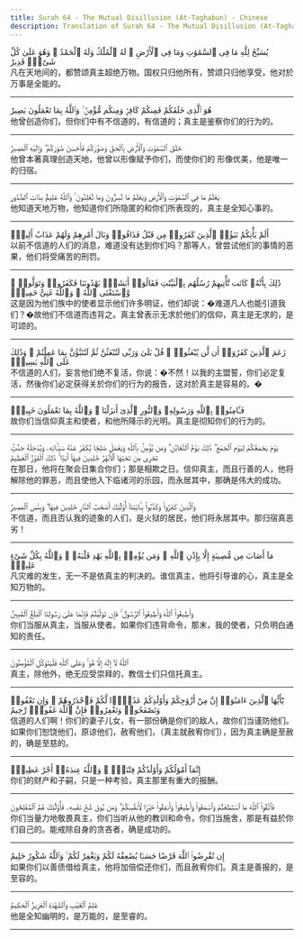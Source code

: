 ```yaml
---
title: Surah 64 - The Mutual Disillusion (At-Taghabun) - Chinese
description: Translation of Surah 64 - The Mutual Disillusion (At-Taghabun) in Chinese
---
```





<Aside type="quran" title="1">
يُسَبِّحُ لِلَّهِ مَا فِى ٱلسَّمَٰوَٰتِ وَمَا فِى ٱلْأَرْضِ ۖ لَهُ ٱلْمُلْكُ وَلَهُ ٱلْحَمْدُ ۖ وَهُوَ عَلَىٰ كُلِّ شَىْءٍۢ قَدِيرٌ
</Aside>

<Aside type="reference" title="1">
凡在天地间的，都赞颂真主超绝万物。国权只归他所有，赞颂只归他享受，他对於万事是全能的。
</Aside>

---

<Aside type="quran" title="2">
هُوَ ٱلَّذِى خَلَقَكُمْ فَمِنكُمْ كَافِرٌۭ وَمِنكُم مُّؤْمِنٌۭ ۚ وَٱللَّهُ بِمَا تَعْمَلُونَ بَصِيرٌ
</Aside>

<Aside type="reference" title="2">
他曾创造你们，但你们中有不信道的，有信道的；真主是鉴察你们的行为的。
</Aside>

---

<Aside type="quran" title="3">
خَلَقَ ٱلسَّمَٰوَٰتِ وَٱلْأَرْضَ بِٱلْحَقِّ وَصَوَّرَكُمْ فَأَحْسَنَ صُوَرَكُمْ ۖ وَإِلَيْهِ ٱلْمَصِيرُ
</Aside>

<Aside type="reference" title="3">
他曾本著真理创造天地，他曾以形像赋予你们，而使你们的 形像优美，他是唯一的归宿。
</Aside>

---

<Aside type="quran" title="4">
يَعْلَمُ مَا فِى ٱلسَّمَٰوَٰتِ وَٱلْأَرْضِ وَيَعْلَمُ مَا تُسِرُّونَ وَمَا تُعْلِنُونَ ۚ وَٱللَّهُ عَلِيمٌۢ بِذَاتِ ٱلصُّدُورِ
</Aside>

<Aside type="reference" title="4">
他知道天地万物，他知道你们所隐匿的和你们所表现的，真主是全知心事的。
</Aside>

---

<Aside type="quran" title="5">
أَلَمْ يَأْتِكُمْ نَبَؤُا۟ ٱلَّذِينَ كَفَرُوا۟ مِن قَبْلُ فَذَاقُوا۟ وَبَالَ أَمْرِهِمْ وَلَهُمْ عَذَابٌ أَلِيمٌۭ
</Aside>

<Aside type="reference" title="5">
以前不信道的人们的消息，难道没有达到你们吗？那等人，曾尝试他们的事情的恶果，他们将受痛苦的刑罚。
</Aside>

---

<Aside type="quran" title="6">
ذَٰلِكَ بِأَنَّهُۥ كَانَت تَّأْتِيهِمْ رُسُلُهُم بِٱلْبَيِّنَٰتِ فَقَالُوٓا۟ أَبَشَرٌۭ يَهْدُونَنَا فَكَفَرُوا۟ وَتَوَلَّوا۟ ۚ وَّٱسْتَغْنَى ٱللَّهُ ۚ وَٱللَّهُ غَنِىٌّ حَمِيدٌۭ
</Aside>

<Aside type="reference" title="6">
这是因为他们族中的使者显示他们许多明证，他们却说：�难道凡人也能引道我们？�故他们不信道而违背之。真主曾表示无求於他们的信仰，真主是无求的，是可颂的。
</Aside>

---

<Aside type="quran" title="7">
زَعَمَ ٱلَّذِينَ كَفَرُوٓا۟ أَن لَّن يُبْعَثُوا۟ ۚ قُلْ بَلَىٰ وَرَبِّى لَتُبْعَثُنَّ ثُمَّ لَتُنَبَّؤُنَّ بِمَا عَمِلْتُمْ ۚ وَذَٰلِكَ عَلَى ٱللَّهِ يَسِيرٌۭ
</Aside>

<Aside type="reference" title="7">
不信道的人们，妄言他们绝不复活，你说：�不然！以我的主盟誓，你们必定复活，然後你们必定获得关於你们的行为的报告，这对於真主是容易的。�
</Aside>

---

<Aside type="quran" title="8">
فَـَٔامِنُوا۟ بِٱللَّهِ وَرَسُولِهِۦ وَٱلنُّورِ ٱلَّذِىٓ أَنزَلْنَا ۚ وَٱللَّهُ بِمَا تَعْمَلُونَ خَبِيرٌۭ
</Aside>

<Aside type="reference" title="8">
故你们当信仰真主和使者，和他所降示的光明。真主是彻知你们的行为的。
</Aside>

---

<Aside type="quran" title="9">
يَوْمَ يَجْمَعُكُمْ لِيَوْمِ ٱلْجَمْعِ ۖ ذَٰلِكَ يَوْمُ ٱلتَّغَابُنِ ۗ وَمَن يُؤْمِنۢ بِٱللَّهِ وَيَعْمَلْ صَٰلِحًۭا يُكَفِّرْ عَنْهُ سَيِّـَٔاتِهِۦ وَيُدْخِلْهُ جَنَّٰتٍۢ تَجْرِى مِن تَحْتِهَا ٱلْأَنْهَٰرُ خَٰلِدِينَ فِيهَآ أَبَدًۭا ۚ ذَٰلِكَ ٱلْفَوْزُ ٱلْعَظِيمُ
</Aside>

<Aside type="reference" title="9">
在那日，他将在聚会日集合你们；那是相欺之日。信仰真主，而且行善的人，他将解除他的罪恶，而且使他入下临诸河的乐园，而永居其中，那确是伟大的成功。
</Aside>

---

<Aside type="quran" title="10">
وَٱلَّذِينَ كَفَرُوا۟ وَكَذَّبُوا۟ بِـَٔايَٰتِنَآ أُو۟لَٰٓئِكَ أَصْحَٰبُ ٱلنَّارِ خَٰلِدِينَ فِيهَا ۖ وَبِئْسَ ٱلْمَصِيرُ
</Aside>

<Aside type="reference" title="10">
不信道，而且否认我的迹象的人们，是火狱的居民，他们将永居其中。那归宿真恶劣！
</Aside>

---

<Aside type="quran" title="11">
مَآ أَصَابَ مِن مُّصِيبَةٍ إِلَّا بِإِذْنِ ٱللَّهِ ۗ وَمَن يُؤْمِنۢ بِٱللَّهِ يَهْدِ قَلْبَهُۥ ۚ وَٱللَّهُ بِكُلِّ شَىْءٍ عَلِيمٌۭ
</Aside>

<Aside type="reference" title="11">
凡灾难的发生，无一不是依真主的判决的。谁信真主，他将引导谁的心，真主是全知万物的。
</Aside>

---

<Aside type="quran" title="12">
وَأَطِيعُوا۟ ٱللَّهَ وَأَطِيعُوا۟ ٱلرَّسُولَ ۚ فَإِن تَوَلَّيْتُمْ فَإِنَّمَا عَلَىٰ رَسُولِنَا ٱلْبَلَٰغُ ٱلْمُبِينُ
</Aside>

<Aside type="reference" title="12">
你们当服从真主，当服从使者。如果你们违背命令，那末，我的使者，只负明白通知的责任。
</Aside>

---

<Aside type="quran" title="13">
ٱللَّهُ لَآ إِلَٰهَ إِلَّا هُوَ ۚ وَعَلَى ٱللَّهِ فَلْيَتَوَكَّلِ ٱلْمُؤْمِنُونَ
</Aside>

<Aside type="reference" title="13">
真主，除他外，绝无应受崇拜的，教信士们只信托真主。
</Aside>

---

<Aside type="quran" title="14">
يَٰٓأَيُّهَا ٱلَّذِينَ ءَامَنُوٓا۟ إِنَّ مِنْ أَزْوَٰجِكُمْ وَأَوْلَٰدِكُمْ عَدُوًّۭا لَّكُمْ فَٱحْذَرُوهُمْ ۚ وَإِن تَعْفُوا۟ وَتَصْفَحُوا۟ وَتَغْفِرُوا۟ فَإِنَّ ٱللَّهَ غَفُورٌۭ رَّحِيمٌ
</Aside>

<Aside type="reference" title="14">
信道的人们啊！你们的妻子儿女，有一部份确是你们的敌人，故你们当谨防他们。如果你们恕饶他们，原谅他们，赦宥他们，（真主就赦宥你们），因为真主确是至赦的，确是至慈的。
</Aside>

---

<Aside type="quran" title="15">
إِنَّمَآ أَمْوَٰلُكُمْ وَأَوْلَٰدُكُمْ فِتْنَةٌۭ ۚ وَٱللَّهُ عِندَهُۥٓ أَجْرٌ عَظِيمٌۭ
</Aside>

<Aside type="reference" title="15">
你们的财产和子嗣，只是一种考验，真主那里有重大的报酬。
</Aside>

---

<Aside type="quran" title="16">
فَٱتَّقُوا۟ ٱللَّهَ مَا ٱسْتَطَعْتُمْ وَٱسْمَعُوا۟ وَأَطِيعُوا۟ وَأَنفِقُوا۟ خَيْرًۭا لِّأَنفُسِكُمْ ۗ وَمَن يُوقَ شُحَّ نَفْسِهِۦ فَأُو۟لَٰٓئِكَ هُمُ ٱلْمُفْلِحُونَ
</Aside>

<Aside type="reference" title="16">
你们当量力地敬畏真主，你们当听从他的教训和命令，你们当施舍，那是有益於你们自己的。能戒除自身的贪吝者，确是成功的。
</Aside>

---

<Aside type="quran" title="17">
إِن تُقْرِضُوا۟ ٱللَّهَ قَرْضًا حَسَنًۭا يُضَٰعِفْهُ لَكُمْ وَيَغْفِرْ لَكُمْ ۚ وَٱللَّهُ شَكُورٌ حَلِيمٌ
</Aside>

<Aside type="reference" title="17">
如果你们以善债借给真主，他将加倍偿还你们，而且赦宥你们。真主是善报的，是至容的。
</Aside>

---

<Aside type="quran" title="18">
عَٰلِمُ ٱلْغَيْبِ وَٱلشَّهَٰدَةِ ٱلْعَزِيزُ ٱلْحَكِيمُ
</Aside>

<Aside type="reference" title="18">
他是全知幽明的，是万能的，是至睿的。
</Aside>

---
